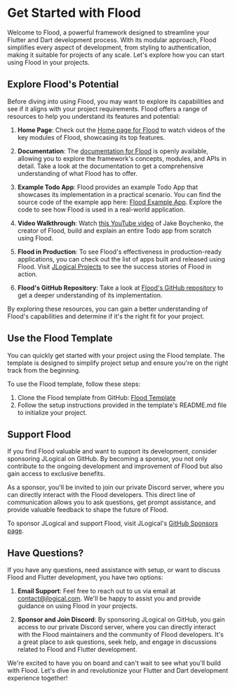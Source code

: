 # Get Started with Flood

Welcome to Flood, a powerful framework designed to streamline your Flutter and Dart development process. With its modular approach, Flood simplifies every aspect of development, from styling to authentication, making it suitable for projects of any scale. Let's explore how you can start using Flood in your projects.

## Explore Flood's Potential

Before diving into using Flood, you may want to explore its capabilities and see if it aligns with your project requirements. Flood offers a range of resources to help you understand its features and potential:

1. **Home Page**: Check out the [Home page for Flood](https://www.flooddev.com) to watch videos of the key modules of Flood, showcasing its top features.

2. **Documentation**: The [documentation for Flood](/) is openly available, allowing you to explore the framework's concepts, modules, and APIs in detail. Take a look at the documentation to get a comprehensive understanding of what Flood has to offer.

3. **Example Todo App**: Flood provides an example Todo App that showcases its implementation in a practical scenario. You can find the source code of the example app here: [Flood Example App](https://github.com/JLogical-Apps/flood-example). Explore the code to see how Flood is used in a real-world application.

4. **Video Walkthrough**: Watch [this YouTube video](https://www.youtube.com/watch?v=I-s2sBPGPwQ) of Jake Boychenko, the creator of Flood, build and explain an entire Todo app from scratch using Flood.

5. **Flood in Production**: To see Flood's effectiveness in production-ready applications, you can check out the list of apps built and released using Flood. Visit [JLogical Projects](https://www.jlogical.com/projects) to see the success stories of Flood in action.

6. **Flood's GitHub Repository**: Take a look at [Flood's GitHub repository](https://github.com/JLogical-Apps/flood) to get a deeper understanding of its implementation.

By exploring these resources, you can gain a better understanding of Flood's capabilities and determine if it's the right fit for your project.

## Use the Flood Template

You can quickly get started with your project using the Flood template. The template is designed to simplify project setup and ensure you're on the right track from the beginning.

To use the Flood template, follow these steps:

1. Clone the Flood template from GitHub: [Flood Template](https://github.com/JLogical-Apps/flood-template)
2. Follow the setup instructions provided in the template's README.md file to initialize your project.

## Support Flood

If you find Flood valuable and want to support its development, consider sponsoring JLogical on GitHub. By becoming a sponsor, you not only contribute to the ongoing development and improvement of Flood but also gain access to exclusive benefits.

As a sponsor, you'll be invited to join our private Discord server, where you can directly interact with the Flood developers. This direct line of communication allows you to ask questions, get prompt assistance, and provide valuable feedback to shape the future of Flood.

To sponsor JLogical and support Flood, visit JLogical's [GitHub Sponsors page](https://github.com/sponsors/JLogical-Apps/).

## Have Questions?

If you have any questions, need assistance with setup, or want to discuss Flood and Flutter development, you have two options:

1. **Email Support**: Feel free to reach out to us via email at [contact@jlogical.com](mailto:contact@jlogical.com). We'll be happy to assist you and provide guidance on using Flood in your projects.

2. **Sponsor and Join Discord**: By sponsoring JLogical on GitHub, you gain access to our private Discord server, where you can directly interact with the Flood maintainers and the community of Flood developers. It's a great place to ask questions, seek help, and engage in discussions related to Flood and Flutter development.

We're excited to have you on board and can't wait to see what you'll build with Flood. Let's dive in and revolutionize your Flutter and Dart development experience together!
